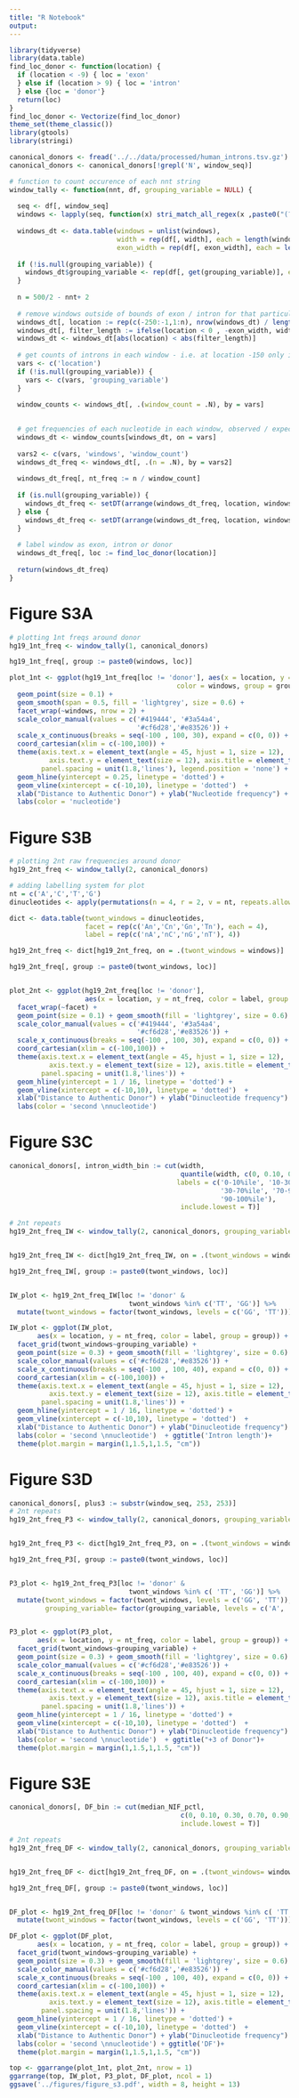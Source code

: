 ```yaml
---
title: "R Notebook"
output: 
---
```


```r
library(tidyverse)
library(data.table)
find_loc_donor <- function(location) {
  if (location < -9) { loc = 'exon'
  } else if (location > 9) { loc = 'intron'
  } else {loc = 'donor'}
  return(loc)
}
find_loc_donor <- Vectorize(find_loc_donor)
theme_set(theme_classic())
library(gtools)
library(stringi)
```

```r

canonical_donors <- fread('../../data/processed/human_introns.tsv.gz')
canonical_donors <- canonical_donors[!grepl('N', window_seq)]
```


```r
# function to count occurence of each nnt string
window_tally <- function(nnt, df, grouping_variable = NULL) {
  
  seq <- df[, window_seq]
  windows <- lapply(seq, function(x) stri_match_all_regex(x ,paste0("(?=([A-Z]{",nnt,"}))"))[[1]][,2])
  
  windows_dt <- data.table(windows = unlist(windows),
                           width = rep(df[, width], each = length(windows[[1]])),
                           exon_width = rep(df[, exon_width], each = length(windows[[1]])))
  
  if (!is.null(grouping_variable)) {
    windows_dt$grouping_variable <- rep(df[, get(grouping_variable)], each = length(windows[[1]]))
  } 
  
  n = 500/2 - nnt+ 2
  
  # remove windows outside of bounds of exon / intron for that particular donor
  windows_dt[, location := rep(c(-250:-1,1:n), nrow(windows_dt) / length(c(-250:-1,1:n)))]
  windows_dt[, filter_length := ifelse(location < 0 , -exon_width, width - 50)]
  windows_dt <- windows_dt[abs(location) < abs(filter_length)]
  
  # get counts of introns in each window - i.e. at location -150 only introns with a width of > 150 will be in data table
  vars <- c('location')
  if (!is.null(grouping_variable)) {
    vars <- c(vars, 'grouping_variable')
  } 
  
  window_counts <- windows_dt[, .(window_count = .N), by = vars]

  
  # get frequencies of each nucleotide in each window, observed / expected
  windows_dt <- window_counts[windows_dt, on = vars]
  
  vars2 <- c(vars, 'windows', 'window_count')
  windows_dt_freq <- windows_dt[, .(n = .N), by = vars2] 
  
  windows_dt_freq[, nt_freq := n / window_count]
  
  if (is.null(grouping_variable)) {
    windows_dt_freq <- setDT(arrange(windows_dt_freq, location, windows))
  } else {
    windows_dt_freq <- setDT(arrange(windows_dt_freq, location, windows, grouping_variable))
  }
  
  # label window as exon, intron or donor
  windows_dt_freq[, loc := find_loc_donor(location)]
  
  return(windows_dt_freq)
}
```

# Figure S3A

```r
# plotting 1nt freqs around donor
hg19_1nt_freq <- window_tally(1, canonical_donors)

hg19_1nt_freq[, group := paste0(windows, loc)]

plot_1nt <- ggplot(hg19_1nt_freq[loc != 'donor'], aes(x = location, y = nt_freq, 
                                          color = windows, group = group)) + 
  geom_point(size = 0.1) + 
  geom_smooth(span = 0.5, fill = 'lightgrey', size = 0.6) +  
  facet_wrap(~windows, nrow = 2) +
  scale_color_manual(values = c('#419444', '#3a54a4',
                                '#cf6d28','#e83526')) + 
  scale_x_continuous(breaks = seq(-100 , 100, 30), expand = c(0, 0)) +
  coord_cartesian(xlim = c(-100,100)) +
  theme(axis.text.x = element_text(angle = 45, hjust = 1, size = 12),
          axis.text.y = element_text(size = 12), axis.title = element_text(size = 12), 
        panel.spacing = unit(1.8,'lines'), legend.position = 'none') +
  geom_hline(yintercept = 0.25, linetype = 'dotted') +
  geom_vline(xintercept = c(-10,10), linetype = 'dotted')  + 
  xlab("Distance to Authentic Donor") + ylab("Nucleotide frequency") + 
  labs(color = 'nucleotide') 
```


# Figure S3B
```r
# plotting 2nt raw frequencies around donor
hg19_2nt_freq <- window_tally(2, canonical_donors)

# adding labelling system for plot
nt = c('A','C','T','G')
dinucleotides <- apply(permutations(n = 4, r = 2, v = nt, repeats.allowed = T), 1, paste0, collapse = "")

dict <- data.table(twont_windows = dinucleotides,
                   facet = rep(c('An','Cn','Gn','Tn'), each = 4),
                   label = rep(c('nA','nC','nG','nT'), 4))

hg19_2nt_freq <- dict[hg19_2nt_freq, on = .(twont_windows = windows)]

hg19_2nt_freq[, group := paste0(twont_windows, loc)]


plot_2nt <- ggplot(hg19_2nt_freq[loc != 'donor'], 
                   aes(x = location, y = nt_freq, color = label, group = group)) + 
  facet_wrap(~facet) + 
  geom_point(size = 0.1) + geom_smooth(fill = 'lightgrey', size = 0.6) +
  scale_color_manual(values = c('#419444', '#3a54a4',
                                '#cf6d28','#e83526')) + 
  scale_x_continuous(breaks = seq(-100 , 100, 30), expand = c(0, 0)) +
  coord_cartesian(xlim = c(-100,100)) +
  theme(axis.text.x = element_text(angle = 45, hjust = 1, size = 12),
          axis.text.y = element_text(size = 12), axis.title = element_text(size = 12), 
        panel.spacing = unit(1.8,'lines')) +
  geom_hline(yintercept = 1 / 16, linetype = 'dotted') +
  geom_vline(xintercept = c(-10,10), linetype = 'dotted')  + 
  xlab("Distance to Authentic Donor") + ylab("Dinucleotide frequency")  +
  labs(color = 'second \nnucleotide')  

```

# Figure S3C


```r
canonical_donors[, intron_width_bin := cut(width,
                                           quantile(width, c(0, 0.10, 0.30, 0.70, 0.90, 1)),
                                          labels = c('0-10%ile', '10-30%ile',
                                                     '30-70%ile', '70-90%ile', 
                                                     '90-100%ile'),
                                           include.lowest = T)]

# 2nt repeats
hg19_2nt_freq_IW <- window_tally(2, canonical_donors, grouping_variable = 'intron_width_bin')


hg19_2nt_freq_IW <- dict[hg19_2nt_freq_IW, on = .(twont_windows = windows)]

hg19_2nt_freq_IW[, group := paste0(twont_windows, loc)]


IW_plot <- hg19_2nt_freq_IW[loc != 'donor' & 
                              twont_windows %in% c('TT', 'GG')] %>%
  mutate(twont_windows = factor(twont_windows, levels = c('GG', 'TT')))

IW_plot <- ggplot(IW_plot, 
       aes(x = location, y = nt_freq, color = label, group = group)) + 
  facet_grid(twont_windows~grouping_variable) + 
  geom_point(size = 0.3) + geom_smooth(fill = 'lightgrey', size = 0.6) +
  scale_color_manual(values = c('#cf6d28','#e83526')) + 
  scale_x_continuous(breaks = seq(-100 , 100, 40), expand = c(0, 0)) +
  coord_cartesian(xlim = c(-100,100)) +
  theme(axis.text.x = element_text(angle = 45, hjust = 1, size = 12),
          axis.text.y = element_text(size = 12), axis.title = element_text(size = 12), 
        panel.spacing = unit(1.8,'lines')) +
  geom_hline(yintercept = 1 / 16, linetype = 'dotted') +
  geom_vline(xintercept = c(-10,10), linetype = 'dotted')  + 
  xlab("Distance to Authentic Donor") + ylab("Dinucleotide frequency")  +
  labs(color = 'second \nnucleotide')  + ggtitle('Intron length')+
  theme(plot.margin = margin(1,1.5,1,1.5, "cm"))


```




# Figure S3D

```r
canonical_donors[, plus3 := substr(window_seq, 253, 253)]
# 2nt repeats
hg19_2nt_freq_P3 <- window_tally(2, canonical_donors, grouping_variable = 'plus3')


hg19_2nt_freq_P3 <- dict[hg19_2nt_freq_P3, on = .(twont_windows = windows)]

hg19_2nt_freq_P3[, group := paste0(twont_windows, loc)]


P3_plot <- hg19_2nt_freq_P3[loc != 'donor' & 
                              twont_windows %in% c( 'TT', 'GG')] %>%
  mutate(twont_windows = factor(twont_windows, levels = c('GG', 'TT')),
         grouping_variable= factor(grouping_variable, levels = c('A', 'T', 'G', 'C')))


P3_plot <- ggplot(P3_plot, 
       aes(x = location, y = nt_freq, color = label, group = group)) + 
  facet_grid(twont_windows~grouping_variable) + 
  geom_point(size = 0.3) + geom_smooth(fill = 'lightgrey', size = 0.6) +
  scale_color_manual(values = c('#cf6d28','#e83526')) + 
  scale_x_continuous(breaks = seq(-100 , 100, 40), expand = c(0, 0)) +
  coord_cartesian(xlim = c(-100,100)) +
  theme(axis.text.x = element_text(angle = 45, hjust = 1, size = 12),
          axis.text.y = element_text(size = 12), axis.title = element_text(size = 12), 
        panel.spacing = unit(1.8,'lines')) +
  geom_hline(yintercept = 1 / 16, linetype = 'dotted') +
  geom_vline(xintercept = c(-10,10), linetype = 'dotted')  + 
  xlab("Distance to Authentic Donor") + ylab("Dinucleotide frequency")  +
  labs(color = 'second \nnucleotide')  + ggtitle("+3 of Donor")+
  theme(plot.margin = margin(1,1.5,1,1.5, "cm"))

```

# Figure S3E


```r
canonical_donors[, DF_bin := cut(median_NIF_pctl,
                                           c(0, 0.10, 0.30, 0.70, 0.90, 1),
                                           include.lowest = T)]

# 2nt repeats
hg19_2nt_freq_DF <- window_tally(2, canonical_donors, grouping_variable = 'DF_bin')


hg19_2nt_freq_DF <- dict[hg19_2nt_freq_DF, on = .(twont_windows= windows)]

hg19_2nt_freq_DF[, group := paste0(twont_windows, loc)]


DF_plot <- hg19_2nt_freq_DF[loc != 'donor' & twont_windows %in% c( 'TT', 'GG')] %>%
  mutate(twont_windows = factor(twont_windows, levels = c('GG', 'TT')))

DF_plot <- ggplot(DF_plot, 
       aes(x = location, y = nt_freq, color = label, group = group)) + 
  facet_grid(twont_windows~grouping_variable) + 
  geom_point(size = 0.3) + geom_smooth(fill = 'lightgrey', size = 0.6) +
  scale_color_manual(values = c('#cf6d28','#e83526')) + 
  scale_x_continuous(breaks = seq(-100 , 100, 40), expand = c(0, 0)) +
  coord_cartesian(xlim = c(-100,100)) +
  theme(axis.text.x = element_text(angle = 45, hjust = 1, size = 12),
          axis.text.y = element_text(size = 12), axis.title = element_text(size = 12), 
        panel.spacing = unit(1.8,'lines')) +
  geom_hline(yintercept = 1 / 16, linetype = 'dotted') +
  geom_vline(xintercept = c(-10,10), linetype = 'dotted')  + 
  xlab("Distance to Authentic Donor") + ylab("Dinucleotide frequency")  +
  labs(color = 'second \nnucleotide') + ggtitle('DF')+
  theme(plot.margin = margin(1,1.5,1,1.5, "cm"))
```


```r
top <- ggarrange(plot_1nt, plot_2nt, nrow = 1)
ggarrange(top, IW_plot, P3_plot, DF_plot, ncol = 1)
ggsave('../figures/figure_s3.pdf', width = 8, height = 13)

```

